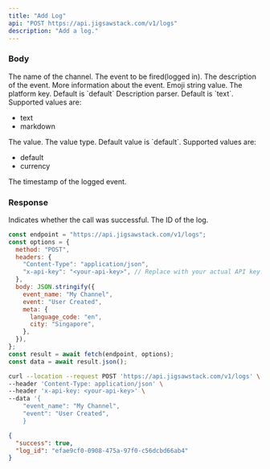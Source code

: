 ```yaml
---
title: "Add Log"
api: "POST https://api.jigsawstack.com/v1/logs"
description: "Add a log."
---
```


### Body

<ParamField body="channel_name" type="string" required>
  The name of the channel.
</ParamField>

<ParamField body="event" type="string" required>
  The event to be fired(logged in).
</ParamField>

<ParamField body="description" type="string">
  The description of the event.
</ParamField>

<ParamField body="meta" type="Record<string, string>">
  More information about the event.
</ParamField>

<ParamField body="icon" type="string">
  Emoji string value.
</ParamField>

<ParamField body="platform_key" type="string" default="default">
  The platform key. Default is `default`
</ParamField>

<ParamField body="description_parser" type="string" default="text">
  Description parser. Default is `text`. Supported values are:
  <ul>
    <li>text</li>
    <li>markdown</li>
  </ul>
</ParamField>

<ParamField body="value" type="number">
  The value.
</ParamField>

<ParamField body="value_type" type="string" default="default">
  The value type. Default value is `default`. Supported values are:

  <ul>
   <li>default</li>
   <li>currency</li>
  </ul>
</ParamField>

<ParamField body="timestamp" type="string">
  The timestamp of the logged event.
</ParamField>

<Snippet file="header.mdx" />

### Response

<ResponseField name="success" type="boolean">
  Indicates whether the call was successful.
</ResponseField>

<ResponseField name="log_id" type="string">
  The ID of the log.
</ResponseField>

<RequestExample>

```javascript Node.js
const endpoint = "https://api.jigsawstack.com/v1/logs";
const options = {
  method: "POST",
  headers: {
    "Content-Type": "application/json",
    "x-api-key": "<your-api-key>", // Replace with your actual API key.
  },
  body: JSON.stringify({
    event_name: "My Channel",
    event: "User Created",
    meta: {
      language_code: "en",
      city: "Singapore",
    },
  }),
};
const result = await fetch(endpoint, options);
const data = await result.json();
```

```bash cURL
curl --location --request POST 'https://api.jigsawstack.com/v1/logs' \
--header 'Content-Type: application/json' \
--header 'x-api-key: <your-api-key>' \
--data '{
    "event_name": "My Channel",
    "event": "User Created",
    }
```

</RequestExample>

<ResponseExample>

```json Response
{
  "success": true,
  "log_id": "efae9cf0-0908-475a-97f0-c56dcbd66ab4"
}
```

</ResponseExample>
